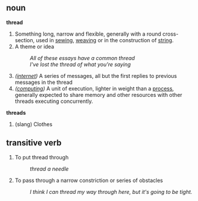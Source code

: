 == noun ==
'''thread'''

# Something long, narrow and flexible, generally with a round cross-section, used in [[sew]]ing, [[weave|weaving]] or in the construction of [[string]].
# A theme or idea
#: ''All of these essays have a common thread''
#: ''I've lost the thread of what you're saying''
# ''([[internet]])'' A series of messages, all but the first replies to previous messages in the thread
# ''([[computing]])'' A unit of execution, lighter in weight than a [[process]], generally expected to share memory and other resources with other threads executing concurrently.

'''threads'''
# (slang) Clothes

== transitive verb ==

# To put thread through
#: ''thread a needle''
# To pass through a narrow constriction or series of obstacles
#: ''I think I can thread my way through here, but it's going to be tight.''